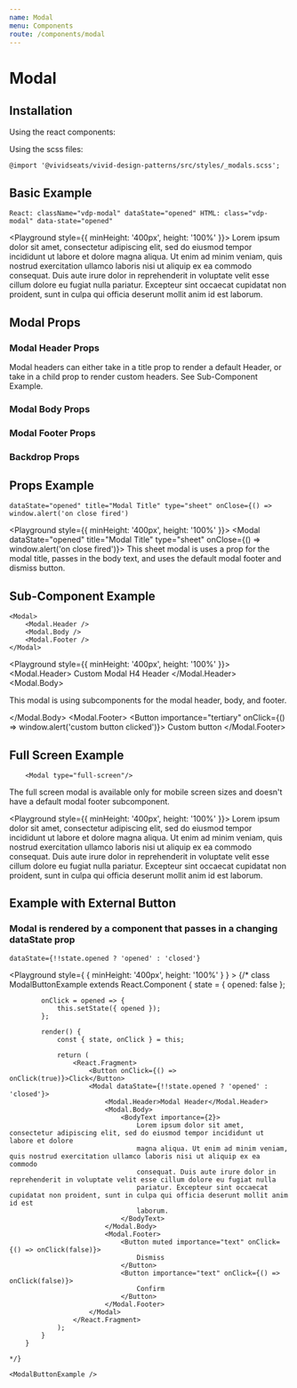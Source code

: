 ```yaml
---
name: Modal
menu: Components
route: /components/modal
---
```




# Modal

## Installation

Using the react components:


Using the scss files:

    @import '@vividseats/vivid-design-patterns/src/styles/_modals.scss';

## Basic Example

`React: className="vdp-modal" dataState="opened" HTML: class="vdp-modal" data-state="opened"`

<Playground style={{ minHeight: '400px', height: '100%' }}>
    <Modal dataState="opened">
        Lorem ipsum dolor sit amet, consectetur adipiscing elit, sed do eiusmod tempor incididunt ut labore et dolore magna aliqua. Ut enim
        ad minim veniam, quis nostrud exercitation ullamco laboris nisi ut aliquip ex ea commodo consequat. Duis aute irure dolor in
        reprehenderit in voluptate velit esse cillum dolore eu fugiat nulla pariatur. Excepteur sint occaecat cupidatat non proident, sunt
        in culpa qui officia deserunt mollit anim id est laborum.
    </Modal>
</Playground>

## Modal Props

<Props of={Modal} />

### Modal Header Props

Modal headers can either take in a title prop to render a default Header, or take in a child prop to render custom headers. See Sub-Component Example.

<Props of={Modal.Header} />

### Modal Body Props

<Props of={Modal.Body} />

### Modal Footer Props

<Props of={Modal.Footer} />

### Backdrop Props

<Props of={Modal.Backdrop} />

## Props Example

`dataState="opened" title="Modal Title" type="sheet" onClose={() => window.alert('on close fired')`

<Playground style={{ minHeight: '400px', height: '100%' }}>
    <Modal dataState="opened" title="Modal Title" type="sheet" onClose={() => window.alert('on close fired')}>
        This sheet modal is uses a prop for the modal title, passes in the body text, and uses the default modal footer and dismiss button.
    </Modal>
</Playground>

## Sub-Component Example

```
<Modal>
    <Modal.Header />
    <Modal.Body />
    <Modal.Footer />
</Modal>
```

<Playground style={{ minHeight: '400px', height: '100%' }}>
    <Modal dataState="opened">
        <Modal.Header>
            <Headline importance={6}>Custom Modal H4 Header</Headline>
        </Modal.Header>
        <Modal.Body>
            <p>This modal is using subcomponents for the modal header, body, and footer.</p>
        </Modal.Body>
        <Modal.Footer>
            <Button importance="tertiary" onClick={() => window.alert('custom button clicked')}>
                Custom button
            </Button>
        </Modal.Footer>
    </Modal>
</Playground>

## Full Screen Example

```
    <Modal type="full-screen"/>
```

The full screen modal is available only for mobile screen sizes and doesn't have a default modal footer subcomponent.

<Playground style={{ minHeight: '400px', height: '100%' }}>
    <Modal type="full-screen" dataState="opened">
        Lorem ipsum dolor sit amet, consectetur adipiscing elit, sed do eiusmod tempor incididunt ut labore et dolore magna aliqua. Ut enim
        ad minim veniam, quis nostrud exercitation ullamco laboris nisi ut aliquip ex ea commodo consequat. Duis aute irure dolor in
        reprehenderit in voluptate velit esse cillum dolore eu fugiat nulla pariatur. Excepteur sint occaecat cupidatat non proident, sunt
        in culpa qui officia deserunt mollit anim id est laborum.
    </Modal>
</Playground>

## Example with External Button

### Modal is rendered by a component that passes in a changing dataState prop

`dataState={!!state.opened ? 'opened' : 'closed'}`

<Playground style={ { minHeight: '400px', height: '100%' } } >
    {/*
        class ModalButtonExample extends React.Component {
            state = {
                opened: false
            };

            onClick = opened => {
                this.setState({ opened });
            };

            render() {
                const { state, onClick } = this;

                return (
                    <React.Fragment>
                        <Button onClick={() => onClick(true)}>Click</Button>
                        <Modal dataState={!!state.opened ? 'opened' : 'closed'}>
                            <Modal.Header>Modal Header</Modal.Header>
                            <Modal.Body>
                                <BodyText importance={2}>
                                    Lorem ipsum dolor sit amet, consectetur adipiscing elit, sed do eiusmod tempor incididunt ut labore et dolore
                                    magna aliqua. Ut enim ad minim veniam, quis nostrud exercitation ullamco laboris nisi ut aliquip ex ea commodo
                                    consequat. Duis aute irure dolor in reprehenderit in voluptate velit esse cillum dolore eu fugiat nulla
                                    pariatur. Excepteur sint occaecat cupidatat non proident, sunt in culpa qui officia deserunt mollit anim id est
                                    laborum.
                                </BodyText>
                            </Modal.Body>
                            <Modal.Footer>
                                <Button muted importance="text" onClick={() => onClick(false)}>
                                    Dismiss
                                </Button>
                                <Button importance="text" onClick={() => onClick(false)}>
                                    Confirm
                                </Button>
                            </Modal.Footer>
                        </Modal>
                    </React.Fragment>
                );
            }
        }

    */}

    <ModalButtonExample />

</Playground>
